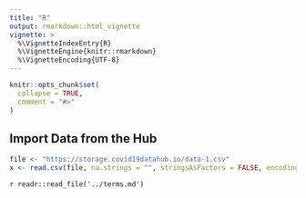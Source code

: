 ```yaml
---
title: "R"
output: rmarkdown::html_vignette
vignette: >
  %\VignetteIndexEntry{R}
  %\VignetteEngine{knitr::rmarkdown}
  %\VignetteEncoding{UTF-8}
---
```


```r
knitr::opts_chunk$set(
  collapse = TRUE,
  comment = "#>"
)
```

## Import Data from the Hub

```r
file <- "https://storage.covid19datahub.io/data-1.csv"
x <- read.csv(file, na.strings = "", stringsAsFactors = FALSE, encoding = "UTF-8")
```

`r readr::read_file('../terms.md')`
